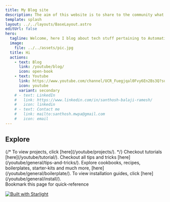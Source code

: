 ```yaml
---
title: My Blog site
description: The aim of this website is to share to the community what I have learned during the past years
template: splash
layout: ../../layouts/BaseLayout.astro
editUrl: false
hero:
  tagline: Welcome, here I blog about tech stuff pertaining to Automation and IT fields. This site serves as a companion website of my youtube channel
  image:
    file: ../../assets/pic.jpg
  title: Hi
  actions:
    - text: Blog
      link: /youtube/blog/
      icon: open-book
    - text: Youtube
      link: https://www.youtube.com/channel/UCR_Fuegjqal0Fvy6En2Bs3Q?sub_confirmation=1
      icon: youtube
      variant: secondary
    # - text: LinkedIn
    #   link: https://www.linkedin.com/in/santhosh-balaji-ramesh/
    #   icon: linkedin
    # - text: Contact me
    #   link: mailto:santhosh.mwpa@gmail.com
    #   icon: email
---
```


## Explore

<CardGrid stagger>
  {/* <Card title="Projects" icon="seti:favicon" >
    To view projects, click [here](/youtube/projects/).
  </Card> */}
  <Card title="Tutorials" icon="rocket" >
		Checkout tutorials [here](/youtube/tutorial/).
	</Card>
  <Card title="Tips and Tricks" icon="list-format" >
		Checkout all tips and tricks [here](/youtube/general/tips-and-tricks/).
	</Card>
  <Card title="Cookbooks" icon="document" >
		Explore cookbooks, recipes, boilerplates, starter-kits and much more, [here](/youtube/general/boilerplate/).
	</Card>
  <Card title="Installations" icon="setting" >
		To view installation guides, click [here](/youtube/general/install/).
	</Card>
</CardGrid>

<Aside type="tip" title="Note">
Bookmark this page for quick-reference
</Aside>

[![Built with Starlight](https://astro.badg.es/v2/built-with-starlight/tiny.svg)](https://starlight.astro.build)
